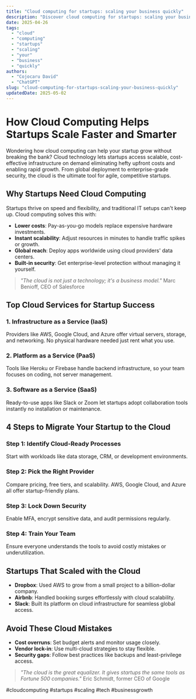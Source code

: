 ```yaml
---
title: "Cloud computing for startups: scaling your business quickly"
description: "Discover cloud computing for startups: scaling your business quickly with this in-depth guide, providing actionable insights and practical tips to boost your knowledge and results."
date: 2025-04-26
tags:
  - "cloud"
  - "computing"
  - "startups"
  - "scaling"
  - "your"
  - "business"
  - "quickly"
authors:
  - "Cojocaru David"
  - "ChatGPT"
slug: "cloud-computing-for-startups-scaling-your-business-quickly"
updatedDate: 2025-05-02
---
```


# How Cloud Computing Helps Startups Scale Faster and Smarter  

Wondering how cloud computing can help your startup grow without breaking the bank? Cloud technology lets startups access scalable, cost-effective infrastructure on demand eliminating hefty upfront costs and enabling rapid growth. From global deployment to enterprise-grade security, the cloud is the ultimate tool for agile, competitive startups.  

## Why Startups Need Cloud Computing  

Startups thrive on speed and flexibility, and traditional IT setups can't keep up. Cloud computing solves this with:  

- **Lower costs**: Pay-as-you-go models replace expensive hardware investments.  
- **Instant scalability**: Adjust resources in minutes to handle traffic spikes or growth.  
- **Global reach**: Deploy apps worldwide using cloud providers' data centers.  
- **Built-in security**: Get enterprise-level protection without managing it yourself.  

> *"The cloud is not just a technology; it's a business model."*   Marc Benioff, CEO of Salesforce  

## Top Cloud Services for Startup Success  

### 1. Infrastructure as a Service (IaaS)  
Providers like AWS, Google Cloud, and Azure offer virtual servers, storage, and networking. No physical hardware needed just rent what you use.  

### 2. Platform as a Service (PaaS)  
Tools like Heroku or Firebase handle backend infrastructure, so your team focuses on coding, not server management.  

### 3. Software as a Service (SaaS)  
Ready-to-use apps like Slack or Zoom let startups adopt collaboration tools instantly no installation or maintenance.  

## 4 Steps to Migrate Your Startup to the Cloud  

### Step 1: Identify Cloud-Ready Processes  
Start with workloads like data storage, CRM, or development environments.  

### Step 2: Pick the Right Provider  
Compare pricing, free tiers, and scalability. AWS, Google Cloud, and Azure all offer startup-friendly plans.  

### Step 3: Lock Down Security  
Enable MFA, encrypt sensitive data, and audit permissions regularly.  

### Step 4: Train Your Team  
Ensure everyone understands the tools to avoid costly mistakes or underutilization.  

## Startups That Scaled with the Cloud  

- **Dropbox**: Used AWS to grow from a small project to a billion-dollar company.  
- **Airbnb**: Handled booking surges effortlessly with cloud scalability.  
- **Slack**: Built its platform on cloud infrastructure for seamless global access.  

## Avoid These Cloud Mistakes  

- **Cost overruns**: Set budget alerts and monitor usage closely.  
- **Vendor lock-in**: Use multi-cloud strategies to stay flexible.  
- **Security gaps**: Follow best practices like backups and least-privilege access.  

> *"The cloud is the great equalizer. It gives startups the same tools as Fortune 500 companies."*   Eric Schmidt, former CEO of Google  

#cloudcomputing #startups #scaling #tech #businessgrowth